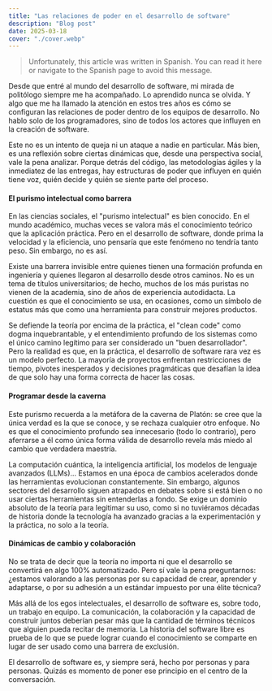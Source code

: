 ```yaml
---
title: "Las relaciones de poder en el desarrollo de software"
description: "Blog post"
date: 2025-03-18
cover: "./cover.webp"
---
```


> Unfortunately, this article was written in Spanish. You can read it here or navigate to the Spanish page to avoid this message.

Desde que entré al mundo del desarrollo de software, mi mirada de politólogo siempre me ha acompañado. Lo aprendido nunca se olvida. Y algo que me ha llamado la atención en estos tres años es cómo se configuran las relaciones de poder dentro de los equipos de desarrollo. No hablo solo de los programadores, sino de todos los actores que influyen en la creación de software.

Este no es un intento de queja ni un ataque a nadie en particular. Más bien, es una reflexión sobre ciertas dinámicas que, desde una perspectiva social, vale la pena analizar. Porque detrás del código, las metodologías ágiles y la inmediatez de las entregas, hay estructuras de poder que influyen en quién tiene voz, quién decide y quién se siente parte del proceso.
#### El purismo intelectual como barrera
En las ciencias sociales, el "purismo intelectual" es bien conocido. En el mundo académico, muchas veces se valora más el conocimiento teórico que la aplicación práctica. Pero en el desarrollo de software, donde prima la velocidad y la eficiencia, uno pensaría que este fenómeno no tendría tanto peso. Sin embargo, no es así.

Existe una barrera invisible entre quienes tienen una formación profunda en ingeniería y quienes llegaron al desarrollo desde otros caminos. No es un tema de títulos universitarios; de hecho, muchos de los más puristas no vienen de la academia, sino de años de experiencia autodidacta. La cuestión es que el conocimiento se usa, en ocasiones, como un símbolo de estatus más que como una herramienta para construir mejores productos.

Se defiende la teoría por encima de la práctica, el "clean code" como dogma inquebrantable, y el entendimiento profundo de los sistemas como el único camino legítimo para ser considerado un "buen desarrollador". Pero la realidad es que, en la práctica, el desarrollo de software rara vez es un modelo perfecto. La mayoría de proyectos enfrentan restricciones de tiempo, pivotes inesperados y decisiones pragmáticas que desafían la idea de que solo hay una forma correcta de hacer las cosas.
#### Programar desde la caverna
Este purismo recuerda a la metáfora de la caverna de Platón: se cree que la única verdad es la que se conoce, y se rechaza cualquier otro enfoque. No es que el conocimiento profundo sea innecesario (todo lo contrario), pero aferrarse a él como única forma válida de desarrollo revela más miedo al cambio que verdadera maestría.

La computación cuántica, la inteligencia artificial, los modelos de lenguaje avanzados (LLMs)... Estamos en una época de cambios acelerados donde las herramientas evolucionan constantemente. Sin embargo, algunos sectores del desarrollo siguen atrapados en debates sobre si está bien o no usar ciertas herramientas sin entenderlas a fondo. Se exige un dominio absoluto de la teoría para legitimar su uso, como si no tuviéramos décadas de historia donde la tecnología ha avanzado gracias a la experimentación y la práctica, no solo a la teoría.

#### Dinámicas de cambio y colaboración
No se trata de decir que la teoría no importa ni que el desarrollo se convertirá en algo 100% automatizado. Pero sí vale la pena preguntarnos: ¿estamos valorando a las personas por su capacidad de crear, aprender y adaptarse, o por su adhesión a un estándar impuesto por una élite técnica?

Más allá de los egos intelectuales, el desarrollo de software es, sobre todo, un trabajo en equipo. La comunicación, la colaboración y la capacidad de construir juntos deberían pesar más que la cantidad de términos técnicos que alguien pueda recitar de memoria. La historia del software libre es prueba de lo que se puede lograr cuando el conocimiento se comparte en lugar de ser usado como una barrera de exclusión.

El desarrollo de software es, y siempre será, hecho por personas y para personas. Quizás es momento de poner ese principio en el centro de la conversación.
